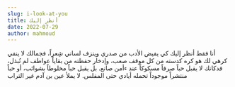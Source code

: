 ```yaml
---
slug: i-look-at-you
title: أنظر إليك
date: 2022-07-29
author: mahmoud
---
```

أنا فقط أنظر إليك كي يفيض الأدب من صدري وينزف لساني شِعراً، فجمالك لا ينفي كرهي لك هو كره كدسته من كل موقف صعب، وإدخار حفظته من بقاياً عواطف لم تُبذل، فدكانك لا يقبل حباً صرفاً مسكوكاً عند ءأمن صانع. بل يقبل حباً مخلوطاً بشوائب، أو حباً منتشراً موجوداً تحمله أيادي حتى المفلس. لا يملأ عين بن آدم غير التراب